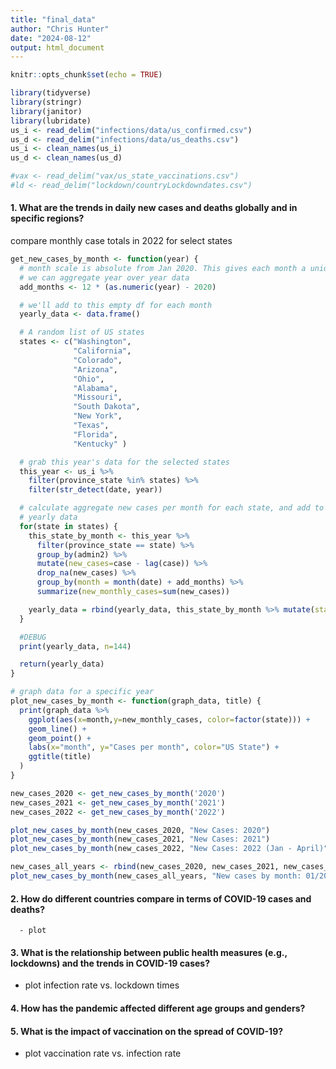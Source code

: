 ```yaml
---
title: "final_data"
author: "Chris Hunter"
date: "2024-08-12"
output: html_document
---
```


```r
knitr::opts_chunk$set(echo = TRUE)
```

```r
library(tidyverse)
library(stringr)
library(janitor)
library(lubridate)
us_i <- read_delim("infections/data/us_confirmed.csv")
us_d <- read_delim("infections/data/us_deaths.csv")
us_i <- clean_names(us_i)
us_d <- clean_names(us_d)

#vax <- read_delim("vax/us_state_vaccinations.csv")
#ld <- read_delim("lockdown/countryLockdowndates.csv")
```



#### 1. What are the trends in daily new cases and deaths globally and in specific regions?
compare monthly case totals in 2022 for select states
```r


get_new_cases_by_month <- function(year) {
  # month scale is absolute from Jan 2020. This gives each month a unique id so
  # we can aggregate year over year data
  add_months <- 12 * (as.numeric(year) - 2020)

  # we'll add to this empty df for each month
  yearly_data <- data.frame()

  # A random list of US states
  states <- c("Washington",
              "California",
              "Colorado",
              "Arizona",
              "Ohio",
              "Alabama",
              "Missouri",
              "South Dakota",
              "New York",
              "Texas",
              "Florida",
              "Kentucky" )

  # grab this year's data for the selected states
  this_year <- us_i %>%
    filter(province_state %in% states) %>%
    filter(str_detect(date, year))

  # calculate aggregate new cases per month for each state, and add to the
  # yearly data
  for(state in states) {
    this_state_by_month <- this_year %>%
      filter(province_state == state) %>%
      group_by(admin2) %>%
      mutate(new_cases=case - lag(case)) %>%
      drop_na(new_cases) %>%
      group_by(month = month(date) + add_months) %>%
      summarize(new_monthly_cases=sum(new_cases))

    yearly_data = rbind(yearly_data, this_state_by_month %>% mutate(state=state))
  }

  #DEBUG
  print(yearly_data, n=144)

  return(yearly_data)
}

# graph data for a specific year
plot_new_cases_by_month <- function(graph_data, title) {
  print(graph_data %>%
    ggplot(aes(x=month,y=new_monthly_cases, color=factor(state))) +
    geom_line() +
    geom_point() +
    labs(x="month", y="Cases per month", color="US State") +
    ggtitle(title)
  )
}

new_cases_2020 <- get_new_cases_by_month('2020')
new_cases_2021 <- get_new_cases_by_month('2021')
new_cases_2022 <- get_new_cases_by_month('2022')

plot_new_cases_by_month(new_cases_2020, "New Cases: 2020")
plot_new_cases_by_month(new_cases_2021, "New Cases: 2021")
plot_new_cases_by_month(new_cases_2022, "New Cases: 2022 (Jan - April)")

new_cases_all_years <- rbind(new_cases_2020, new_cases_2021, new_cases_2022)
plot_new_cases_by_month(new_cases_all_years, "New cases by month: 01/2020 - 04/2022")


```

#### 2. How do different countries compare in terms of COVID-19 cases and deaths?
      - plot

#### 3. What is the relationship between public health measures (e.g., lockdowns) and the trends in COVID-19 cases?
  - plot infection rate vs. lockdown times

#### 4. How has the pandemic affected different age groups and genders?

#### 5. What is the impact of vaccination on the spread of COVID-19?
   - plot vaccination rate vs. infection rate
